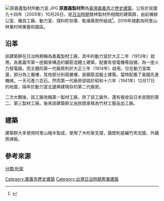 {{tw monument
|name=原嘉義製材所
|formername=
|image=原嘉義製材所.JPG
|imagename=嘉義製材所辦公室
|othername=第一製材工廠<br/>竹材工藝品加工廠
|formalname=
|level= 歷史建築
|class= 建築物類
|time= {{flagicon|Empire of Japan}} 日本大正三年（西元1914年） {{r|嘉}}
|material= 
|location={{TWN}}[[嘉義市|嘉義市]][[東區_(嘉義市)|東區]]忠孝路275-1號旁邊
|open=
|cost=
|website=
|reg_url=https://nchdb.boch.gov.tw/assets/overview/historicalBuilding/20051026000002
}}
[[File:原嘉義製材所動力室.JPG|thumb]]
'''原嘉義製材所'''為[[臺灣|臺灣]][[嘉義市|嘉義市]]之[[嘉義市文化資產|歷史建築]]，公告於民國九十四年（2005年）10月26日，是[[台灣日治時期|日治時期]]營林製材所相關的建築群，由前棟辦公室、機具工廠、動力室、煤料貯存庫、乾燥庫房所組成<ref>{{Cite web |url=https://afrch.forest.gov.tw/0000268 |title=阿里山林業村 |publisher=行政院農業委員會林務局阿里山林業鐵路及文化資產管理處 |accessdate=2022-03-06 |archive-date=2022-03-06 |archive-url=https://web.archive.org/web/20220306171956/https://afrch.forest.gov.tw/0000268 |dead-url=no }}</ref>{{r|諸}}。2019年規劃為阿里山林業村林業藝術園區。

== 沿革 ==
該建築群在日治時期稱為嘉義製材工廠，其中的動力室於大正二年（1913年）啟用，為嘉義市第一座鋼骨構造的鋼筋混體土建築，配置有發電機等設備，為一座火力發電廠{{r|諸}}。而主體的第一代廠房則於大正三年（1914年）啟用，位在動力室南邊，部分為三層樓，其他部分則兩層樓，是鋼筋混擬土建築{{r|諸}}。當時配置了美國先進機械，一天可產六百石{{r|諸}}。然而第一代廠房卻毀於昭和十六年（1941年）12月17日的地震，隔年於動力室北邊興建現存的第二代廠房{{r|諸}}。

二次大戰後，該工廠改稱第一製材工廠，除了該工廠外，還有接收自日本民間的第二、第三製材工廠{{r|諸}}。後來該建築群又由民間承租為竹材工藝品加工廠{{r|諸}}。

== 建築 ==
建築群大多使用阿里山檜木製成，使用了木桁架支撐，牆壁則是編竹夾泥牆，外鋪雨淋板{{r|嘉}}。

== 參考來源 ==
{{reflist|refs=
<ref name="諸">{{cite book|author=蔡榮順（撰文）|title=《諸羅身影－嘉義市古蹟與歷史建築影像集》 |year=2005 |publisher=嘉義市文化局 |location=嘉義市 |isbn=986-00-1484-1 |pages=59頁 }}</ref>
<ref name="嘉">{{Cite web |url=http://www.cabcy.gov.tw/local_05_04.asp |title=嘉義市政府文化局——原嘉義製材所 |accessdate=2011-08-10 |archive-date=2012-04-28 |archive-url=https://web.archive.org/web/20120428040652/http://www.cabcy.gov.tw/local_05_04.asp |dead-url=no }}</ref>
}}

{{嘉義市文化資產}}

[[Category:嘉義市歷史建築|Category:嘉義市歷史建築]]
[[Category:台灣日治時期產業建築|Category:台灣日治時期產業建築]]
[[分類:桁架|分類:桁架]]